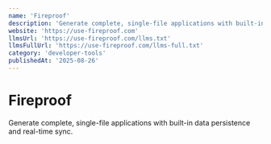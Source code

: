 ```yaml
---
name: 'Fireproof'
description: 'Generate complete, single-file applications with built-in data persistence and real-time sync.'
website: 'https://use-fireproof.com'
llmsUrl: 'https://use-fireproof.com/llms.txt'
llmsFullUrl: 'https://use-fireproof.com/llms-full.txt'
category: 'developer-tools'
publishedAt: '2025-08-26'
---
```


# Fireproof

Generate complete, single-file applications with built-in data persistence and real-time sync.
